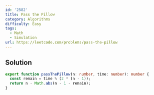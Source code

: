 ```yaml
---
id: '2582'
title: Pass the Pillow
category: Algorithms
difficulty: Easy
tags:
  - Math
  - Simulation
url: https://leetcode.com/problems/pass-the-pillow
---
```


## Solution

```typescript showLineNumbers
export function passThePillow(n: number, time: number): number {
  const remain = time % (2 * (n - 1));
  return n - Math.abs(n - 1 - remain);
}
```
